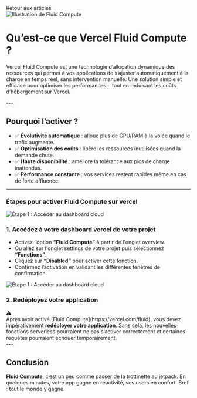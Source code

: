 
<MdxLayout>

<Link
  href="/blog"
  className="bg-green w-full flex justify-center p-1 buttonAction rounded-lg text-black focus:outline-none focus:ring-2 focus:ring-offset-2 focus:ring-corail"
  data-link="link"
>
  Retour aux articles
</Link>

<div className='w-full flex justify-center'>
<Image 
  src="/images/thumbnails/fluid-compute-by-vercel.webp" 
  alt="Illustration de Fluid Compute" 
  width={1300} 
  height={300} 
  className='w-full object-cover'
/>
</div>

<h1 className="text-white text-xl sm:text-2xl md:text-4xl font-jaapokki my-10">Qu’est-ce que Vercel Fluid Compute ?</h1>


<p>Vercel Fluid Compute est une technologie d’allocation dynamique des ressources qui permet à vos applications de s’ajuster automatiquement à la charge en temps réel, sans intervention manuelle.
Une solution simple et efficace pour optimiser les performances… tout en réduisant les coûts d’hébergement sur Vercel.</p>
---

<h2 className="text-white text-xl sm:text-2xl md:text-4xl font-jaapokki my-8">Pourquoi l’activer ?</h2>

- ✅ **<span className="text-green font-bold pl-5">Évolutivité automatique</span>** : alloue plus de CPU/RAM à la volée quand le trafic augmente.
- ✅  **<span className="text-green font-bold pl-5">Optimisation des coûts</span>** : libère les ressources inutilisées quand la demande chute.
- ✅  **<span className="text-green font-bold pl-5">Haute disponibilité</span>** : améliore la tolérance aux pics de charge inattendus.
- ✅  **<span className="text-green font-bold pl-5">Performance constante</span>** : vos services restent rapides même en cas de forte affluence.

---

<h3 className="text-white text-xl sm:text-2xl md:text-4xl font-jaapokki my-8">Étapes pour activer Fluid Compute sur vercel</h3>

<Image 
  src="/images/thumbnails/fluid-compute-vercel-etape-1.webp" 
  alt="Étape 1 : Accéder au dashboard cloud" 
  width={1200} 
  height={850} 
  className='w-full object-cover'
/>

### <span className="text-white text-2xl font-raleway">1. Accédez à votre dashboard vercel de votre projet</span>

- Activez l’option **<span className="text-green font-bold">“Fluid Compute”</span>** à partir de l'onglet overview.
- Ou allez sur l'onglet settings de votre projet puis sélectionnez **<span className="text-green font-bold">“Functions”</span>**.
- Cliquez sur **<span className="text-green font-bold">“Disabled”</span>** pour activer cette fonction.
- Confirmez l’activation en validant les différentes fenêtres de confirmation.


<Image 
  src="/images/thumbnails/fluid-compute-activation-settings.webp" 
  alt="Étape 1 : Accéder au dashboard cloud" 
  width={1000} 
  height={750}
  className='w-full object-cover'
/>


### <span className="text-white text-2xl font-raleway">2. Redéployez votre application</span>


  <div className="flex space-x-2 items-center gap-5">
    <span className="text-2xl">⚠️</span>
      <div className='font-raleway font-normal'>
        Après avoir activé [Fluid Compute](https://vercel.com/fluid), vous devez impérativement <strong className="text-green font-bold text-base">redéployer votre application</strong>. 
        Sans cela, les nouvelles fonctions serverless pourraient ne pas s’activer correctement et certaines requêtes pourraient échouer temporairement.
      </div>

  </div>
---


## <span className="text-white text-2xl font-raleway">Conclusion</span>

**<span className="text-green font-bold text-base">Fluid Compute</span>**, c’est un peu comme passer de la trottinette au jetpack.
En quelques minutes, votre app gagne en réactivité, vos users en confort. Bref : tout le monde y gagne.




</MdxLayout>
